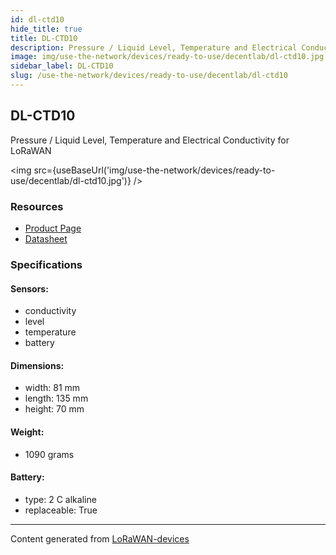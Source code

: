 ```yaml
---
id: dl-ctd10
hide_title: true
title: DL-CTD10
description: Pressure / Liquid Level, Temperature and Electrical Conductivity for LoRaWAN
image: img/use-the-network/devices/ready-to-use/decentlab/dl-ctd10.jpg
sidebar_label: DL-CTD10
slug: /use-the-network/devices/ready-to-use/decentlab/dl-ctd10
---
```



## DL-CTD10

Pressure / Liquid Level, Temperature and Electrical Conductivity for LoRaWAN

<img src={useBaseUrl('img/use-the-network/devices/ready-to-use/decentlab/dl-ctd10.jpg')} />

### Resources

- [Product Page](https://www.decentlab.com/products/pressure-/-liquid-level-temperature-and-electrical-conductivity-sensor-for-lorawan)
- [Datasheet](https://cdn.decentlab.com/download/datasheets/Decentlab-DL-CTD10-datasheet.pdf)

### Specifications

#### Sensors:

- conductivity
- level
- temperature
- battery

#### Dimensions:

- width: 81 mm
- length: 135 mm
- height: 70 mm

#### Weight:

- 1090 grams

#### Battery:

- type: 2 C alkaline
- replaceable: True

---

Content generated from [LoRaWAN-devices](https://github.com/TheThingsNetwork/lorawan-devices)

